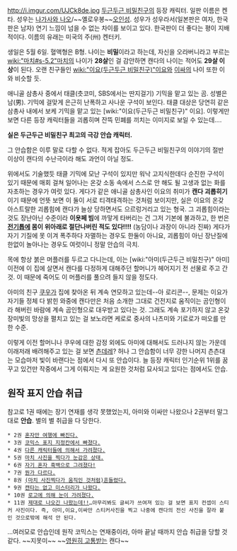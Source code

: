 http://i.imgur.com/UJCk8de.jpg
[[두근두근 비밀친구]]의 등장 캐릭터. 일판 이름은 켄타. 성우는 [[나가사와 나오]]/~~옐로우봉~~[[오인성]]. 성우가 성우라서(일본판은 여자, 한국판은 남자) 연기 느낌이 넘을 수 없는 차이를 보이고 있다. 한국판이 더 좋다는 평이 지배적이다.
이름의 유래는 미국의 주(州) 켄터키.

생일은 5월 6일. 혈액형은 B형. 나이는 '''비밀'''이라고 하는데, 자신을 오라버니라고 부르는 [[wiki:"마치#s-5.2"마치]]의 나이가 '''28살'''인 걸 감안하면 캔다의 나이는 적어도 '''29살 이상'''이 된다. 오랜 친구들인 [[wiki:"이요(두근두근 비밀친구)"이요]]와 [[이싸]]의 나이 또한 이와 비슷할 듯.

애니골 삼총사 중에서 태클(츳코미, SBS에서는 딴지걸기) 기믹을 맡고 있는 곰. 성별은 남(男). 기믹에 걸맞게 은근히 난폭하고 사나운 구석이 보인다. 태클 대상은 당연히 같은 삼총사 내에서 보케 기믹을 맡고 있는 [wiki:"이요(두근두근 비밀친구)" 이요]. 이렇게만 보면 다른 등장 캐릭터들을 괴롭히며 잔뜩 민폐를 끼치는 이미지로 보일 수 있는데….

'''실은 두근두근 비밀친구 최고의 극강 안습 캐릭터.'''

그 안습함은 이루 말로 다할 수 없다. 적게 잡아도 두근두근 비밀친구의 이야기의 절반 이상이 캔다의 수난극이라 해도 과언이 아닐 정도.

위에서도 기술했듯 태클 기믹에 모난 구석이 있지만 워낙 고지식한데다 순진한 구석이 있기 때문에 매회 걸쳐 일어나는 온갖 소동 속에서 스스로 안 해도 될 고생과 없는 화를 자초하는 경우가 여럿 있다. 게다가 같은 애니골 삼총사인 이요의 취미가 '''캔다 괴롭히기'''이기 때문에 언뜻 보면 이 둘이 서로 티격태격하는 것처럼 보이지만, 실은 이요의 온갖 아스트랄한 괴롭힘에 캔다가 늘상 당하면서도 으르렁거리고 있는 형국. 그 괴롭힘이라는 것도 장난아닌 수준이라 '''이욧페 빔'''에 까맣게 타버리는 건 그저 기본에 불과하고, 한 번은 '''[[전기톱]]에 몸이 위아래로 절단나버린 적도 있다!!!!''' (농담이나 과장이 아니라 진짜) 게다가 자기 기질에 못 이겨 폭주하다 자멸하는 경우도 한둘이 아니요, 괴롭힘이 아닌 장난질에 한없이 놀아나는 경우도 여럿이니 정말 안습의 극치.

목에 항상 붉은 머플러를 두르고 다니는데, 이는 [wiki:"아미(두근두근 비밀친구)" 아미] 이전에 이 집에 살면서 캔다를 다정하게 대해주던 할머니가 헤어지기 전 선물로 주고 간 것. 이 때문에 죽어도 이 머플러를 풀으려 들지 않을 정도다.

아미의 친구 [[쿠우]]가 집에 찾아온 뒤 계속 연모하고 있는데--아 로리콘--, 문제는 이요가 자기들 정체 다 밝힌 와중에 캔다만은 처음 소개한 그대로 건전지로 움직이는 곰인형이라 해버린 바람에 계속 곰인형으로 대우받고 있다는 것. 그래도 계속 포기하지 않고 온갖 장미빛의 망상을 펼치고 있는 걸 보노라면 케로로 중사의 나츠미와 기로로가 떠오를 만한 수준. 

이렇게 이전 할머니나 쿠우에 대한 감정 외에도 아미에 대해서도 드러나지 않는 가운데 이래저래 배려해주고 있는 걸 보면 [[츤데레]]? 허나 그 안습함이 너무 강한 나머지 츤츤대는 모습마저 빛이 바랜다는 점에서 다시 또 안습이다. 늘 등장 캐릭터 인기순위 1위를 꿈꾸고 있건만 작중에서 그게 이뤄지는 게 요원한 것처럼 묘사되고 있다는 점에서도 안습. 

== 원작  표지 안습 취급 ==
참고로 1권 때에는 장기 연재를 생각 못했었는지, 아미와 이싸만 나왔으나 2권부터 말그대로 '''안습'''.
별의 별 취급을 다 당한다.
 * 2권 [http://ec2.images-amazon.com/images/I/214YNGES5CL._SL500_AA300_.jpg 혼자만 여행에 빠진다.]
 * 3권 [http://ec2.images-amazon.com/images/I/21PHA3FNKQL._SL500_AA300_.jpg 코믹스 표지 지정칸에서 빠졌다.]
 * 4권 [http://ecx.images-amazon.com/images/I/21D7SFRJ6DL._SL500_AA300_.jpg 다른 캐릭터들에 의해서 가려졌다.]
 * 5권 [http://ec2.images-amazon.com/images/I/51ZXFEM6CRL._SS500_.jpg 마치 사진을 찍다가 눈감은 상태.]
 * 6권 [http://ec2.images-amazon.com/images/I/31EJ57KW4VL._SL500_AA300_.jpg 자기 혼자 흑백으로 그려졌다!]
 * 7권 [http://ecx.images-amazon.com/images/I/314R4QP491L._SL500_AA300_.jpg 뭔가 다르다.]
 * 8권 [http://ec2.images-amazon.com/images/I/519EjCKSU6L._SS500_.jpg (마치 사진찍다가 움직인 것처럼)흔들렸다.]
 * 9권 [http://ec2.images-amazon.com/images/I/51Iwtcv8orL._SL500_AA300_.jpg 캔타는 없고 미스터리가 나왔다.]
 * 10권 [http://ec2.images-amazon.com/images/I/51tUqgeADtL._SL500_AA300_.jpg 로고에 의해 눈이 가려졌다.]
 * 11권 [http://ec2.images-amazon.com/images/I/51ojFwi81nL._SS500_.jpg 제대로 나오긴 나왔는데!!]…아무리봐도 글씨가 쓰여져 있는 걸 보면 표지 컨셉이 스티커 사진이다. 즉, 아미,이요,이싸만 스티커사진을 찍고 나중에 캔다의 전신 사진을 잘라 붙인 것으로밖에 해석 안 된다.

…여러모로 안습인데 원작 코믹스는 연재중이라, 아마 끝날 때까지 안습 취급을 당할 것같다. ~~지못미~~ ~~[[영원히 고통받는]] 캔다~~
